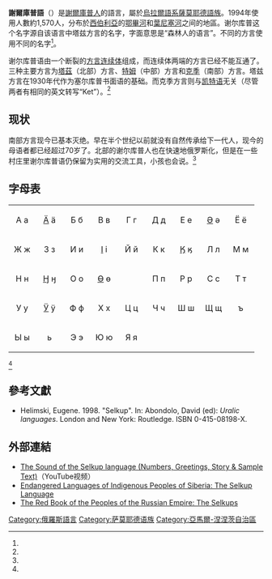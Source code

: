 {{Infobox language
|name        = 謝爾庫普語
|nativename  = {{lang|sel|шӧльӄумыт әты<br/>чумыль ӄумыт әты<br/>сӱccӱ ӄумыт әты<br/>шӧш ӄумыт әты<br/>тӱй ӄумыт әты}}
|states      = {{RUS}}
|region      = [[亞馬爾-涅涅茨自治區|亞馬爾-涅涅茨自治區]]
|ethnicity   = [[謝爾庫普人|謝爾庫普人]]
|speakers    = 1,000
|date        = 2010年普查
|ref         = e18
|familycolor = Uralic
|fam1        = [[乌拉尔语系|乌拉尔语系]]
|fam2        = [[薩莫耶德語族|薩莫耶德語族]]
|fam3        = （核心）
|fam4        = 卡马斯-谢尔库普语组
|iso2        = sel
|iso3        = sel
|glotto      = selk1253
|glottorefname = Selkup
|map         = Samoyedic_map.svg
|mapcaption  = 谢尔库普语（Selkup）分布区域（紫色）
}}
'''謝爾庫普語'''（{{lang|sel|шӧльӄумыт әты}}）是[[謝爾庫普人|謝爾庫普人]]的語言，屬於[[烏拉爾語系|烏拉爾語系]][[薩莫耶德語族|薩莫耶德語族]]。1994年使用人數約1,570人，分布於[[西伯利亞|西伯利亞]]的[[鄂畢河|鄂畢河]]和[[葉尼塞河|葉尼塞河]]之间的地區。谢尔库普这个名字源自该语言中塔兹方言的名字{{lang|sel|шӧльӄумыт әты}}，字面意思是“森林人的语言”。不同的方言使用不同的名字<ref name="omniglot"/>。

谢尔库普语由一个断裂的[[方言连续体|方言连续体]]组成，而连续体两端的方言已经不能互通了。三种主要方言为[[塔茲河|塔茲]]（北部）方言、[[特姆河|特姆]]（中部）方言和[[克季河|克季]]（南部）方言。塔兹方言在1930年代作为塞尔库普书面语的基础。而克季方言则与[[凯特语|凯特语]]无关（尽管两者有相同的英文转写“Ket”）。<ref name="omniglot"/>

== 现状 ==
南部方言现今已基本灭绝。早在半个世纪以前就没有自然传承给下一代人，现今的母语者都已经超过70岁了。北部的谢尔库普人也在快速地俄罗斯化，但是在一些村庄里谢尔库普语仍保留为实用的交流工具，小孩也会说。<ref name="Academia"/>

== 字母表 ==
{| style="font-family:Microsoft Sans Serif; font-size:1.4em; border-color:#000000; border-width:1px; border-style:solid; border-collapse:collapse; background-color:#F8F8EF"
| style="width:3em; text-align:center; padding: 3px;" | А а
| style="width:3em; text-align:center; padding: 3px;" | [[Ӓ|Ӓ]] ӓ
| style="width:3em; text-align:center; padding: 3px;" | Б б
| style="width:3em; text-align:center; padding: 3px;" | В в
| style="width:3em; text-align:center; padding: 3px;" | Г г
| style="width:3em; text-align:center; padding: 3px;" | Д д
| style="width:3em; text-align:center; padding: 3px;" | Е е
| style="width:3em; text-align:center; padding: 3px;" | [[Ә|Ә]] ә
| style="width:3em; text-align:center; padding: 3px;" | Ё ё
|-
| style="width:3em; text-align:center; padding: 3px;" | Ж ж
| style="width:3em; text-align:center; padding: 3px;" | З з
| style="width:3em; text-align:center; padding: 3px;" | И и
| style="width:3em; text-align:center; padding: 3px;" | [[І|І]] і
| style="width:3em; text-align:center; padding: 3px;" | Й й
| style="width:3em; text-align:center; padding: 3px;" | К к
| style="width:3em; text-align:center; padding: 3px;" | [[Ӄ|Ӄ]] ӄ
| style="width:3em; text-align:center; padding: 3px;" | Л л
| style="width:3em; text-align:center; padding: 3px;" | М м
|-
| style="width:3em; text-align:center; padding: 3px;" | Н н
| style="width:3em; text-align:center; padding: 3px;" | [[Ӈ|Ӈ]] ӈ
| style="width:3em; text-align:center; padding: 3px;" | O o
| style="width:3em; text-align:center; padding: 3px;" | [[Ө|Ө]] ө
| style="width:3em; text-align:center; padding: 3px;" | {{unicode|[[Ӧ|Ӧ]] ӧ}}
| style="width:3em; text-align:center; padding: 3px;" | П п
| style="width:3em; text-align:center; padding: 3px;" | Р р
| style="width:3em; text-align:center; padding: 3px;" | С с
| style="width:3em; text-align:center; padding: 3px;" | Т т
|-
| style="width:3em; text-align:center; padding: 3px;" | У у
| style="width:3em; text-align:center; padding: 3px;" | [[Ӱ|Ӱ]] ӱ
| style="width:3em; text-align:center; padding: 3px;" | Ф ф
| style="width:3em; text-align:center; padding: 3px;" | Х х
| style="width:3em; text-align:center; padding: 3px;" | Ц ц
| style="width:3em; text-align:center; padding: 3px;" | Ч ч
| style="width:3em; text-align:center; padding: 3px;" | Ш ш
| style="width:3em; text-align:center; padding: 3px;" | Щ щ
| style="width:3em; text-align:center; padding: 3px;" | ъ
|-
| style="width:3em; text-align:center; padding: 3px;" | Ы ы
| style="width:3em; text-align:center; padding: 3px;" | ь
| style="width:3em; text-align:center; padding: 3px;" | Э э
| style="width:3em; text-align:center; padding: 3px;" | Ю ю
| style="width:3em; text-align:center; padding: 3px;" | Я я
| 
| 
| 
| 
|}<ref name="omniglot"/>

== 參考文獻 ==
{{refbegin}}
* Helimski, Eugene. 1998. "Selkup". In: Abondolo, David (ed): ''Uralic languages''. London and New York: Routledge. ISBN 0-415-08198-X.
{{refend}}
{{Reflist|30em|refs=
<ref name="omniglot">{{cite web | url = https://omniglot.com/writing/selkup.htm | title = Selkup | language = en | publisher = Omniglot | accessdate = 2020-08-26}}</ref>

<ref name="Academia">{{Cite book | title = Pismennyje jazyki mira: Jazyki Rossijskoi Federatsii. Sotsiolingvistitšeskaja entsiklopedija. Kniga 2 | location = Moskva | publisher = Academia | date = 2003 | pages = 481, 483 | ISBN = 5-87444-191-3}}</ref>
}}

==外部連結==
{{Incubator|code=sel}}
* [https://www.youtube.com/watch?v=EKo7Wot1kKQ The Sound of the Selkup language (Numbers, Greetings, Story & Sample Text)]（YouTube视频）
* [http://lingsib.iea.ras.ru/en/languages/selkup.shtml Endangered Languages of Indigenous Peoples of Siberia: The Selkup Language] {{en}}
* [http://www.eki.ee/books/redbook/selkups.shtml The Red Book of the Peoples of the Russian Empire: The Selkups] {{en}}

{{乌拉尔语系}}
{{Languages of Russia}}

[[Category:俄羅斯語言|Category:俄羅斯語言]]
[[Category:萨莫耶德语族|Category:萨莫耶德语族]]
[[Category:亞馬爾-涅涅茨自治區|Category:亞馬爾-涅涅茨自治區]]